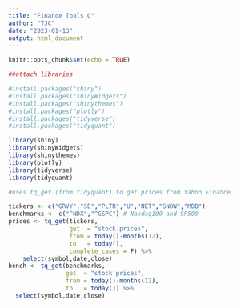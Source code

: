 ```yaml
---
title: "Finance Tools C"
author: "TJC"
date: "2023-01-13"
output: html_document
---
```


```r
knitr::opts_chunk$set(echo = TRUE)

##attach libraries

#install.packages("shiny")
#install.packages("shinyWidgets")
#install.packages("shinythemes")
#install.packages("plotly")
#install.packages("tidyverse")
#install.packages("tidyquant")

library(shiny)
library(shinyWidgets)
library(shinythemes)
library(plotly)
library(tidyverse)
library(tidyquant)

```

```r

#uses tq_get (from tidyquant) to get prices from Yahoo Finance.

tickers <- c("GRVY","SE","PLTR","U","NET","SNOW","MDB")
benchmarks <- c("^NDX","^GSPC") # Nasdaq100 and SP500
prices <- tq_get(tickers, 
                 get  = "stock.prices",
                 from = today()-months(12),
                 to   = today(),
                 complete_cases = F) %>% 
    select(symbol,date,close)
bench <- tq_get(benchmarks,
                get  = "stock.prices",
                from = today()-months(12),
                to   = today()) %>%
  select(symbol,date,close)


```






